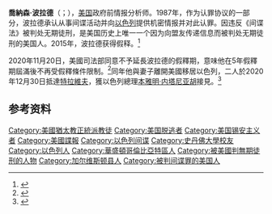 '''喬納森·波拉德'''（{{lang-en|Jonathan Jay Pollard}}；{{bd|1954年|8月7日|||catIdx=P}}），[[美国|美国]]政府前情报分析师。1987年，作为认罪协议的一部分，波拉德承认从事间谍活动并向[[以色列|以色列]]提供机密情报并对此认罪。因违反《间谍法》被判处无期徒刑，是美国历史上唯一一个因为向盟友传递信息而被判处无期徒刑的美国人。2015年，波拉德获得假释。<ref>{{Cite news |url=http://www.voachinese.com/content/us-spy-20151120/3067433.html |title=美间谍为以色列提供情报监禁30年获释 |publisher=美國之音 |date=2015-11-21 |accessdate=2015-11-21 |archive-date=2015-11-21 |archive-url=https://web.archive.org/web/20151121234851/http://www.voachinese.com/content/us-spy-20151120/3067433.html |dead-url=no }}</ref>

2020年11月20日，美國司法部同意不予延長波拉德的假釋期，意味他在5年假釋期屆滿後不再受假釋條件限制。<ref>{{cite news |title=Jonathan Pollard, Convicted Spy, Completes Parole and May Move to Israel |url=https://www.nytimes.com/2020/11/20/us/politics/jonathan-pollard-parole-ends.html |accessdate=2020-11-20 |work=The New York Times |first=Julian E. |last=Barnes |date=2020-11-20 |archive-date=2021-01-21 |archive-url=https://web.archive.org/web/20210121001011/https://www.nytimes.com/2020/11/20/us/politics/jonathan-pollard-parole-ends.html |dead-url=no }}</ref>同年他與妻子離開美國移居以色列，二人於2020年12月30日抵達[[特拉維夫|特拉維夫]]，獲以色列總理[[本雅明·内塔尼亚胡|本雅明·内塔尼亚胡]]接見。<ref>{{Cite news |url=https://www.voanews.com/usa/convicted-spy-jonathan-pollard-arrives-israel |title=Convicted Spy Jonathan Pollard Arrives in Israel |publisher=VOA |date=2020-12-30 |accessdate=2020-12-31 |archive-date=2021-01-27 |archive-url=https://web.archive.org/web/20210127104115/https://www.voanews.com/usa/convicted-spy-jonathan-pollard-arrives-israel |dead-url=no }}</ref>

==参考资料==
{{reflist}}

[[Category:美國猶太教正統派教徒|Category:美國猶太教正統派教徒]]
[[Category:美国脱逃者|Category:美国脱逃者]]
[[Category:美国锡安主义者|Category:美国锡安主义者]]
[[Category:美國諜報|Category:美國諜報]]
[[Category:以色列间谍|Category:以色列间谍]]
[[Category:史丹佛大學校友|Category:史丹佛大學校友]]
[[Category:以色列人|Category:以色列人]]
[[Category:華盛頓哥倫比亞特區人|Category:華盛頓哥倫比亞特區人]]
[[Category:被美國判無期徒刑的人物|Category:被美國判無期徒刑的人物]]
[[Category:加尔维斯顿县人|Category:加尔维斯顿县人]]
[[Category:被判间谍罪的美国人|Category:被判间谍罪的美国人]]